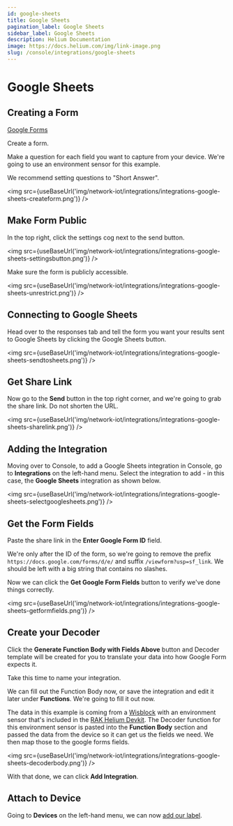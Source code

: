 ```yaml
---
id: google-sheets
title: Google Sheets
pagination_label: Google Sheets
sidebar_label: Google Sheets
description: Helium Documentation
image: https://docs.helium.com/img/link-image.png
slug: /console/integrations/google-sheets
---
```


# Google Sheets


## Creating a Form

[Google Forms](https://forms.google.com)

Create a form.

Make a question for each field you want to capture from your device. We're going to use an
environment sensor for this example.

We recommend setting questions to "Short Answer".

<img src={useBaseUrl('img/network-iot/integrations/integrations-google-sheets-createform.png')} />

## Make Form Public

In the top right, click the settings cog next to the send button.

<img
  src={useBaseUrl('img/network-iot/integrations/integrations-google-sheets-settingsbutton.png')}
/>

Make sure the form is publicly accessible.

<img src={useBaseUrl('img/network-iot/integrations/integrations-google-sheets-unrestrict.png')} />

## Connecting to Google Sheets

Head over to the responses tab and tell the form you want your results sent to Google Sheets by
clicking the Google Sheets button.

<img src={useBaseUrl('img/network-iot/integrations/integrations-google-sheets-sendtosheets.png')} />

## Get Share Link

Now go to the **Send** button in the top right corner, and we're going to grab the share link. Do
not shorten the URL.

<img src={useBaseUrl('img/network-iot/integrations/integrations-google-sheets-sharelink.png')} />

## Adding the Integration

Moving over to Console, to add a Google Sheets integration in Console, go to **Integrations** on the
left-hand menu. Select the integration to add - in this case, the **Google Sheets** integration as
shown below.

<img
  src={useBaseUrl('img/network-iot/integrations/integrations-google-sheets-selectgooglesheets.png')}
/>

## Get the Form Fields

Paste the share link in the **Enter Google Form ID** field.

We're only after the ID of the form, so we're going to remove the prefix
`https://docs.google.com/forms/d/e/` and suffix `/viewform?usp=sf_link`. We should be left with a
big string that contains no slashes.

Now we can click the **Get Google Form Fields** button to verify we've done things correctly.

<img
  src={useBaseUrl('img/network-iot/integrations/integrations-google-sheets-getformfields.png')}
/>

## Create your Decoder

Click the **Generate Function Body with Fields Above** button and Decoder template will be created
for you to translate your data into how Google Form expects it.

Take this time to name your integration.

We can fill out the Function Body now, or save the integration and edit it later under
**Functions**. We're going to fill it out now.

The data in this example is coming from a
[Wisblock](/network-iot/devices/development/rakwireless/wisblock-4631/) with an environment sensor
that's included in the
[RAK Helium Devkit](https://store.rakwireless.com/collections/helium/products/helium-developer-kit).
The Decoder function for this environment sensor is pasted into the **Function Body** section and
passed the data from the device so it can get us the fields we need. We then map those to the google
forms fields.

<img src={useBaseUrl('img/network-iot/integrations/integrations-google-sheets-decoderbody.png')} />

With that done, we can click **Add Integration**.

## Attach to Device

Going to **Devices** on the left-hand menu, we can now [add our label](../labels).
